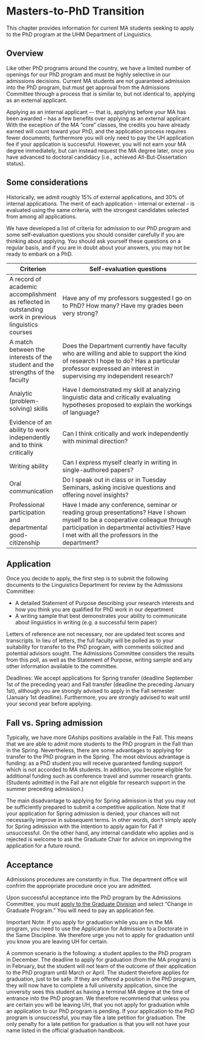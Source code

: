 # Masters-to-PhD Transition

This chapter provides information for current MA students seeking to apply to the PhD program at the UHM Department of Linguistics.

## Overview
Like other PhD programs around the country, we have a limited number of openings for our PhD program and must be highly selective in our admissions decisions. Current MA students are not guaranteed admission into the PhD program, but must get approval from the Admissions Committee through a process that is similar to, but not identical to, applying as an external applicant. 

Applying as an internal applicant –- that is, applying before your MA has been awarded -- has a few benefits over applying as an external applicant. With the exception of the MA "core" classes, the credits you have already earned will count toward your PhD, and the application process requires fewer documents; furthermore you will only need to pay the UH application fee  if your application is successful. However, you will not earn your MA degree immediately, but can instead request the MA degree later, once you have advanced to doctoral candidacy (i.e., achieved All-But-Dissertation status).

## Some considerations
Historically, we admit roughly 15% of external applications, and 30% of internal applications. The merit of each application - internal or external - is evaluated using the same criteria, with the strongest candidates selected from among all applications.

We have developed a list of criteria for admission to our PhD program and some self-evaluation questions you should consider carefully if you are thinking about applying. You should ask yourself these questions on a regular basis, and if you are in doubt about your answers, you may not be ready to embark on a PhD.

Criterion | Self-evaluation questions
----------|---------------------------
A record of academic accomplishment as reflected in outstanding work in previous linguistics courses | Have any of my professors suggested I go on to PhD? How many? Have my grades been very strong?
A match between the interests of the student and the strengths of the faculty | Does the Department currently have faculty who are willing and able to support the kind of research I hope to do? Has a particular professor expressed an interest in supervising my independent research?
Analytic (problem-solving) skills |  Have I demonstrated my skill at analyzing linguistic data and critically evaluating hypotheses proposed to explain the workings of language?
Evidence of an ability to work independently and to think critically | Can I think critically and work independently with minimal direction?
Writing ability | Can I express myself clearly in writing in single-authored papers?
Oral communication | Do I speak out in class or in Tuesday Seminars, asking incisive questions and offering novel insights?
Professional participation and departmental good-citizenship | Have I made any conference, seminar or reading group presentations? Have I shown myself to be a cooperative colleague through participation in departmental activities? Have I met with all the professors in the department?

## Application
Once you decide to apply, the first step is to submit the following documents to the Linguistics Department for review by the Admissions Committee:

- A detailed Statement of Purpose describing your research interests and how you think you are qualified for PhD work in our department
- A writing sample that best demonstrates your ability to communicate about linguistics in writing (e.g. a successful term paper)

Letters of reference are not necessary, nor are updated test scores and transcripts. In lieu of letters, the full faculty will be polled as to your suitability for transfer to the PhD program, with comments solicited and potential advisors sought. The Admissions Committee considers the results from this poll, as well as the Statement of Purpose, writing sample and any other information available to the committee.

Deadlines: We accept applications for Spring transfer (deadline September 1st of the preceding year) and Fall transfer (deadline the preceding January 1st), although you are strongly advised to apply in the Fall semester (January 1st deadline). Furthermore, you are strongly advised to wait until your second year before applying.

## Fall vs. Spring admission

Typically, we have more GAships positions available in the Fall. This means that we are able to admit more students to the PhD program in the Fall than in the Spring. Nevertheless, there are some advantages to applying for transfer to the PhD program in the Spring. The most obvious advantage is funding: as a PhD student you will receive guaranteed funding support which is not accorded to MA students. In addition, you become eligible for additional funding such as conference travel and summer research grants. (Students admitted in the Fall are not eligible for research support in the summer preceding admission.)

The main disadvantage to applying for Spring admission is that you may not be sufficiently prepared to submit a competitive application. Note that if your application for Spring admission is denied, your chances will not necessarily improve in subsequent terms. In other words, don’t simply apply for Spring admission with the intention to apply again for Fall if unsuccessful. On the other hand,  any internal candidate who applies and is rejected is welcome to ask the Graduate Chair for advice on improving the application for a future round.

## Acceptance

:::{.infobox .caution}
Admissions procedures are constantly in flux. The department office will confrim the appropriate procedure once you are admitted. 
:::

Upon successful acceptance into the PhD program by the Admissions Committee, you must [apply to the Graduate Division](https://manoa.hawaii.edu/graduate/masters-to-phd/) and select “Change in Graduate Program.” You will need to pay an application fee.

Important Note: If you apply for graduation while you are in the MA program, you need to use the Application for Admission to a Doctorate in the Same Discipline. We therefore urge you not to apply for graduation until you know you are leaving UH for certain.

A common scenario is the following: a student applies to the PhD program in December. The deadline to apply for graduation (from the MA program) is in February, but the student will not learn of the outcome of their application to the PhD program until March or April. The student therefore applies for graduation, just to be safe. If they are offered a position in the PhD program, they will now have to complete a full university application, since the university sees this student as having a terminal MA degree at the time of entrance into the PhD program. We therefore recommend that unless you are certain you will be leaving UH, that you not apply for graduation while an application to our PhD program is pending. If your application to the PhD program is unsuccessful, you may file a late petition for graduation. The only penalty for a late petition for graduation is that you will not have your name listed in the official graduation handbook.

